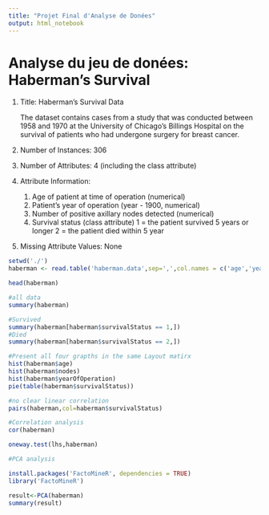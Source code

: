 ```yaml
---
title: "Projet Final d'Analyse de Donées"
output: html_notebook
---
```


# Analyse du jeu de donées: Haberman's Survival

1. Title: Haberman's Survival Data
  
     The dataset contains cases from a study that was conducted between
     1958 and 1970 at the University of Chicago's Billings Hospital on
     the survival of patients who had undergone surgery for breast
     cancer.
  
  5. Number of Instances: 306
  
  6. Number of Attributes: 4 (including the class attribute)
  
  7. Attribute Information:
     1. Age of patient at time of operation (numerical)
     2. Patient's year of operation (year - 1900, numerical)
     3. Number of positive axillary nodes detected (numerical)
     4. Survival status (class attribute)
           1 = the patient survived 5 years or longer
           2 = the patient died within 5 year
  
  8. Missing Attribute Values: None


```r
setwd('./')
haberman <- read.table('haberman.data',sep=',',col.names = c('age','yearOfOperation', 'nodes', "survivalStatus"))

head(haberman)
```



```r

#all data
summary(haberman)

#Survived
summary(haberman[haberman$survivalStatus == 1,])
#Died
summary(haberman[haberman$survivalStatus == 2,])


```




```r

#Present all four grapths in the same Layout matirx
hist(haberman$age)
hist(haberman$nodes)
hist(haberman$yearOfOperation)
pie(table(haberman$survivalStatus))

```




```r
#no clear linear correlation
pairs(haberman,col=haberman$survivalStatus)

```



```r
#Correlation analysis
cor(haberman)

oneway.test(lhs,haberman)
```




```r

#PCA analysis

install.packages('FactoMineR', dependencies = TRUE)
library('FactoMineR')

```

```r
result<-PCA(haberman)
summary(result)
```

